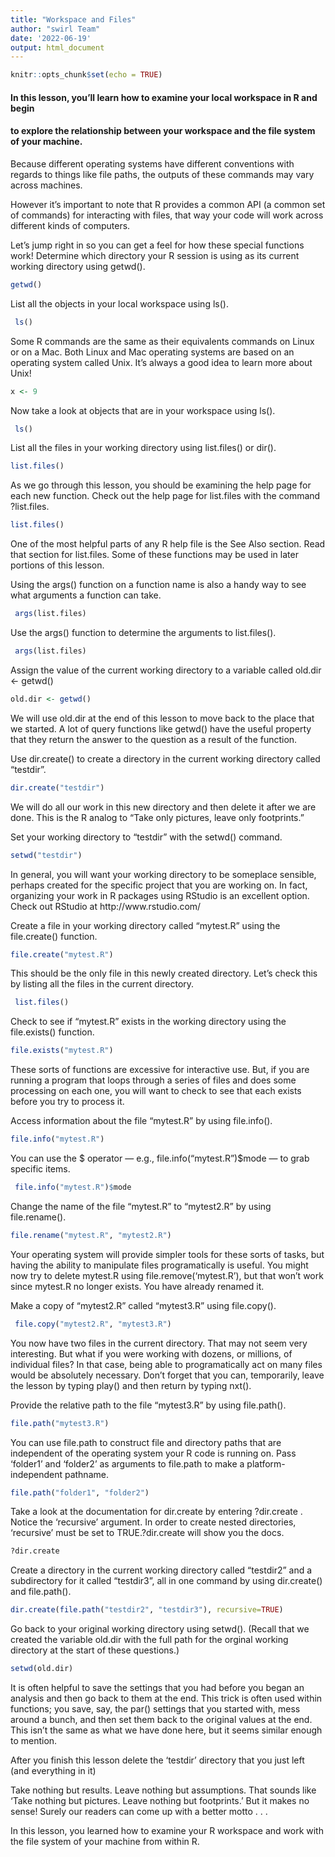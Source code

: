 ```yaml
---
title: "Workspace and Files"
author: "swirl Team"
date: '2022-06-19'
output: html_document
---
```


```r
knitr::opts_chunk$set(echo = TRUE)
```

#### In this lesson, you'll learn how to examine your local workspace in R and begin
#### to explore the relationship between your workspace and the file system of your machine.
   
Because different operating systems have different conventions with regards to
things like file paths, the outputs of these commands may vary across machines.
                                                                            
However it's important to note that R provides a common API (a common set of
commands) for interacting with files, that way your code will work across
different kinds of computers.
                                                                          
Let's jump right in so you can get a feel for how these special functions work!
Determine which directory your R session is using as its current working
directory using getwd().

```r
getwd()
```    
List all the objects in your local workspace using ls().

```r
 ls()
```      
Some R commands are the same as their equivalents commands on Linux or on a Mac.
Both Linux and Mac operating systems are based on an operating system called
Unix. It's always a good idea to learn more about Unix!

```r
x <- 9
```                                                                         

Now take a look at objects that are in your workspace using ls().

```r
 ls()
```
   List all the files in your working directory using list.files() or dir().
```r
list.files()
```
As we go through this lesson, you should be examining the help page for each new
function. Check out the help page for list.files with the command ?list.files.

```r
list.files()
```           
One of the most helpful parts of any R help file is the See Also section. Read
that section for list.files. Some of these functions may be used in later
portions of this lesson.   

Using the args() function on a function name is also a handy way to see what
arguments a function can take.

```r
 args(list.files)
```
Use the args() function to determine the arguments to list.files().

```r
 args(list.files)
```                
Assign the value of the current working directory to a variable called 
old.dir <- getwd()

```r
old.dir <- getwd()
```

We will use old.dir at the end of this lesson to move back to the place that we
started. A lot of query functions like getwd() have the useful property that they return the answer to the question as a result of the function.
  
Use dir.create() to create a directory in the current working directory called "testdir".

```r
dir.create("testdir")
```                               
We will do all our work in this new directory and then delete it after we are
done. This is the R analog to "Take only pictures, leave only footprints."
                              
Set your working directory to "testdir" with the setwd() command.

```r
setwd("testdir")
```
                                 
In general, you will want your working directory to be someplace sensible,
perhaps created for the specific project that you are working on. In fact,
organizing your work in R packages using RStudio is an excellent option. Check
out RStudio at http://www.rstudio.com/
                                       
Create a file in your working directory called "mytest.R" using the file.create() function.

```r
file.create("mytest.R")
```                                                                                                                       
This should be the only file in this newly created directory. Let's check this by  listing all the files in the current directory.

```r
 list.files()
```
Check to see if "mytest.R" exists in the working directory using the file.exists() function.

```r
file.exists("mytest.R")
```
These sorts of functions are excessive for interactive use. But, if you are
running a program that loops through a series of files and does some processing
on each one, you will want to check to see that each exists before you try to
process it.
                                           
Access information about the file "mytest.R" by using file.info().

```r
file.info("mytest.R")
```                                              
You can use the $ operator --- e.g., file.info("mytest.R")$mode --- to grab
specific items.

```r
 file.info("mytest.R")$mode
```                                    
Change the name of the file "mytest.R" to "mytest2.R" by using file.rename().

```r
file.rename("mytest.R", "mytest2.R")
```                                            
Your operating system will provide simpler tools for these sorts of tasks, but
having the ability to manipulate files programatically is useful. You might now
try to delete mytest.R using file.remove('mytest.R'), but that won't work since mytest.R no longer exists. You have already renamed it.
                                         
Make a copy of "mytest2.R" called "mytest3.R" using file.copy().

```r
 file.copy("mytest2.R", "mytest3.R")
```                                                         
You now have two files in the current directory. That may not seem very
interesting. But what if you were working with dozens, or millions, of individual  files? In that case, being able to programatically act on many files would be absolutely necessary. Don't forget that you can, temporarily, leave the lesson by  typing play() and then return by typing nxt().
                                                       
Provide the relative path to the file "mytest3.R" by using file.path().
```r
file.path("mytest3.R")                                                   
```
You can use file.path to construct file and directory paths that are independent
of the operating system your R code is running on. Pass 'folder1' and 'folder2'
as arguments to file.path to make a platform-independent pathname.
```r
file.path("folder1", "folder2")
```
Take a look at the documentation for dir.create by entering ?dir.create . Notice
the 'recursive' argument. In order to create nested directories, 'recursive' must be set to TRUE.?dir.create will show you the docs.
```r
?dir.create
```                                                  
Create a directory in the current working directory called "testdir2" and a
subdirectory for it called "testdir3", all in one command by using dir.create()
and file.path().

```r
dir.create(file.path("testdir2", "testdir3"), recursive=TRUE)
```
Go back to your original working directory using setwd(). (Recall that we created  the variable old.dir with the full path for the orginal working directory at the  start of these questions.)
```r
setwd(old.dir) 
```  
It is often helpful to save the settings that you had before you began an
analysis and then go back to them at the end. This trick is often used within
functions; you save, say, the par() settings that you started with, mess around a bunch, and then set them back to the original values at the end. This isn't the  same as what we have done here, but it seems similar enough to mention.
                                                               
After you finish this lesson delete the 'testdir' directory that you just left
(and everything in it)
                                                                  
Take nothing but results. Leave nothing but assumptions. That sounds like 'Take nothing but pictures. Leave nothing but footprints.' But it makes no sense!  Surely our readers can come up with a better motto . . .
                                                                   
In this lesson, you learned how to examine your R workspace and work with the
file system of your machine from within R. 
                                                                        